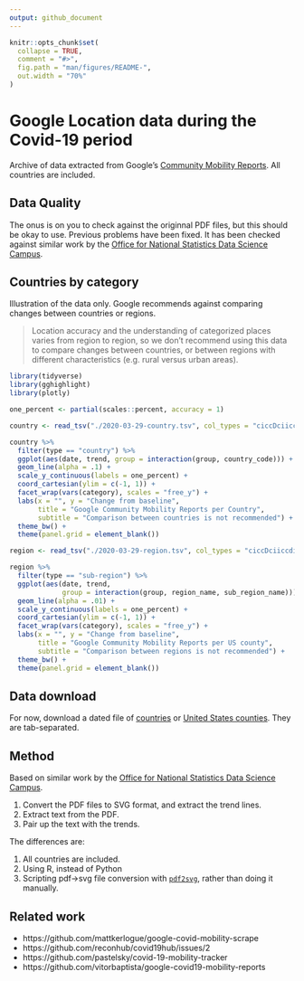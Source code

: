 ```yaml
---
output: github_document
---
```


<!-- README.md is generated from README.Rmd. Please edit that file -->

```r
knitr::opts_chunk$set(
  collapse = TRUE,
  comment = "#>",
  fig.path = "man/figures/README-",
  out.width = "70%"
)
```

# Google Location data during the Covid-19 period

Archive of data extracted from Google's [Community Mobility
Reports](https://www.google.com/covid19/mobility/).  All countries are included.

## Data Quality

The onus is on you to check against the originnal PDF files, but this should be
okay to use. Previous problems have been fixed.  It has been checked against
similar work by the [Office for National Statistics Data Science
Campus](https://github.com/datasciencecampus/mobility-report-data-extractor).

## Countries by category

Illustration of the data only.  Google recommends against comparing changes
between countries or regions.

> Location accuracy and the understanding of categorized places varies from
> region to region, so we don’t recommend using this data to compare changes
> between countries, or between regions with different characteristics (e.g.
> rural versus urban areas).

```r
library(tidyverse)
library(gghighlight)
library(plotly)

one_percent <- partial(scales::percent, accuracy = 1)

country <- read_tsv("./2020-03-29-country.tsv", col_types = "ciccDciiccdidD")

country %>%
  filter(type == "country") %>%
  ggplot(aes(date, trend, group = interaction(group, country_code))) +
  geom_line(alpha = .1) +
  scale_y_continuous(labels = one_percent) +
  coord_cartesian(ylim = c(-1, 1)) +
  facet_wrap(vars(category), scales = "free_y") +
  labs(x = "", y = "Change from baseline",
       title = "Google Community Mobility Reports per Country",
       subtitle = "Comparison between countries is not recommended") +
  theme_bw() +
  theme(panel.grid = element_blank())

region <- read_tsv("./2020-03-29-region.tsv", col_types = "ciccDciiccdidD")

region %>%
  filter(type == "sub-region") %>%
  ggplot(aes(date, trend,
             group = interaction(group, region_name, sub_region_name))) +
  geom_line(alpha = .01) +
  scale_y_continuous(labels = one_percent) +
  coord_cartesian(ylim = c(-1, 1)) +
  facet_wrap(vars(category), scales = "free_y") +
  labs(x = "", y = "Change from baseline",
       title = "Google Community Mobility Reports per US county",
       subtitle = "Comparison between regions is not recommended") +
  theme_bw() +
  theme(panel.grid = element_blank())
```

## Data download

For now, download a dated file of
[countries](https://raw.githubusercontent.com/nacnudus/google-location-coronavirus/master/2020-03-29-country.tsv)
or [United States
counties](https://raw.githubusercontent.com/nacnudus/google-location-coronavirus/master/2020-03-29-region.tsv).
They are tab-separated.

## Method

Based on similar work by the [Office for National Statistics Data Science
Campus](https://github.com/datasciencecampus/mobility-report-data-extractor).

1. Convert the PDF files to SVG format, and extract the trend lines.
1. Extract text from the PDF.
1. Pair up the text with the trends.

The differences are:

1. All countries are included.
1. Using R, instead of Python
1. Scripting pdf->svg file conversion with
   [`pdf2svg`](https://github.com/dawbarton/pdf2svg), rather than doing it
   manually.

## Related work

* https://github.com/mattkerlogue/google-covid-mobility-scrape
* https://github.com/reconhub/covid19hub/issues/2
* https://github.com/pastelsky/covid-19-mobility-tracker
* https://github.com/vitorbaptista/google-covid19-mobility-reports

